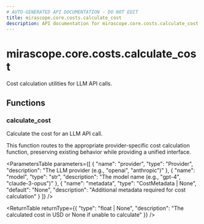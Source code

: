 ```yaml
---
# AUTO-GENERATED API DOCUMENTATION - DO NOT EDIT
title: mirascope.core.costs.calculate_cost
description: API documentation for mirascope.core.costs.calculate_cost
---
```


# mirascope.core.costs.calculate_cost

<ApiType type="Module" />

Cost calculation utilities for LLM API calls.

## Functions

### calculate_cost

<ApiType type="Function" />

Calculate the cost for an LLM API call.

This function routes to the appropriate provider-specific cost calculation function,
preserving existing behavior while providing a unified interface.

<ParametersTable
  parameters={[
  {
    "name": "provider",
    "type": "Provider",
    "description": "The LLM provider (e.g., \"openai\", \"anthropic\")"
  },
  {
    "name": "model",
    "type": "str",
    "description": "The model name (e.g., \"gpt-4\", \"claude-3-opus\")"
  },
  {
    "name": "metadata",
    "type": "CostMetadata | None",
    "default": "None",
    "description": "Additional metadata required for cost calculation"
  }
]}
/>

<ReturnTable
  returnType={{
  "type": "float | None",
  "description": "The calculated cost in USD or None if unable to calculate"
}}
/>



